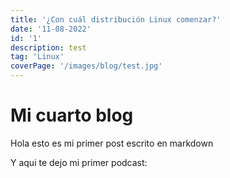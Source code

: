```yaml
---
title: '¿Con cuál distribución Linux comenzar?'
date: '11-08-2022'
id: '1'
description: test
tag: 'Linux'
coverPage: '/images/blog/test.jpg'
---
```


# Mi cuarto blog

Hola esto es mi primer post escrito en markdown

Y aqui te dejo mi primer podcast:

<Podcast episode="7qOQJLZ6IqFdRzUt8pOSCf" />